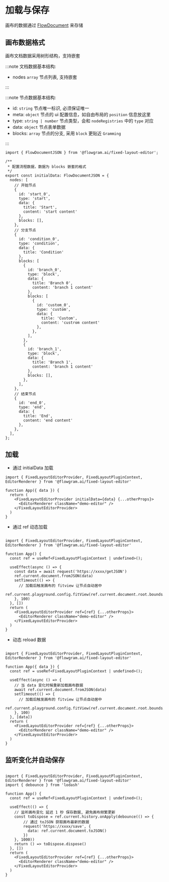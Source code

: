 # 加载与保存

画布的数据通过 [FlowDocument](/api/core/flow-document.html) 来存储

## 画布数据格式

画布文档数据采用树形结构，支持嵌套

:::note 文档数据基本结构:

- nodes `array` 节点列表, 支持嵌套

:::

:::note 节点数据基本结构:


- id: `string` 节点唯一标识, 必须保证唯一
- meta: `object` 节点的 ui 配置信息，如自由布局的 `position` 信息放这里
- type: `string | number` 节点类型，会和 `nodeRegistries` 中的 `type` 对应
- data: `object` 节点表单数据
- blocks: `array` 节点的分支, 采用 `block` 更贴近 `Gramming`

:::

```tsx pure title="initial-data.tsx"
import { FlowDocumentJSON } from '@flowgram.ai/fixed-layout-editor';

/**
 * 配置流程数据，数据为 blocks 嵌套的格式
 */
export const initialData: FlowDocumentJSON = {
  nodes: [
    // 开始节点
    {
      id: 'start_0',
      type: 'start',
      data: {
        title: 'Start',
        content: 'start content'
      },
      blocks: [],
    },
    // 分支节点
    {
      id: 'condition_0',
      type: 'condition',
      data: {
        title: 'Condition'
      },
      blocks: [
        {
          id: 'branch_0',
          type: 'block',
          data: {
            title: 'Branch 0',
            content: 'branch 1 content'
          },
          blocks: [
            {
              id: 'custom_0',
              type: 'custom',
              data: {
                title: 'Custom',
                content: 'custrom content'
              },
            },
          ],
        },
        {
          id: 'branch_1',
          type: 'block',
          data: {
            title: 'Branch 1',
            content: 'branch 1 content'
          },
          blocks: [],
        },
      ],
    },
    // 结束节点
    {
      id: 'end_0',
      type: 'end',
      data: {
        title: 'End',
        content: 'end content'
      },
    },
  ],
};

```

## 加载

- 通过 initialData 加载

```tsx pure
import { FixedLayoutEditorProvider, FixedLayoutPluginContext, EditorRenderer } from '@flowgram.ai/fixed-layout-editor'

function App({ data }) {
  return (
    <FixedLayoutEditorProvider initialData={data} {...otherProps}>
      <EditorRenderer className="demo-editor" />
    </FixedLayoutEditorProvider>
  )
}
```


- 通过 ref 动态加载

```tsx pure

import { FixedLayoutEditorProvider, FixedLayoutPluginContext, EditorRenderer } from '@flowgram.ai/fixed-layout-editor'

function App() {
  const ref = useRef<FixedLayoutPluginContext | undefined>();

  useEffect(async () => {
    const data = await request('https://xxxx/getJSON')
    ref.current.document.fromJSON(data)
    setTimeout(() => {
      // 加载后触发画布的 fitview 让节点自动居中
      ref.current.playground.config.fitView(ref.current.document.root.bounds.pad(30));
    }, 100)
  }, [])
  return (
    <FixedLayoutEditorProvider ref={ref} {...otherProps}>
      <EditorRenderer className="demo-editor" />
    </FixedLayoutEditorProvider>
  )
}
```

- 动态 reload 数据

```tsx pure

import { FixedLayoutEditorProvider, FixedLayoutPluginContext, EditorRenderer } from '@flowgram.ai/fixed-layout-editor'

function App({ data }) {
  const ref = useRef<FixedLayoutPluginContext | undefined>();

  useEffect(async () => {
    // 当 data 变化时候重新加载画布数据
    await ref.current.document.fromJSON(data)
    setTimeout(() => {
      // 加载后触发画布的 fitview 让节点自动居中
      ref.current.playground.config.fitView(ref.current.document.root.bounds.pad(30));
    }, 100)
  }, [data])
  return (
    <FixedLayoutEditorProvider ref={ref} {...otherProps}>
      <EditorRenderer className="demo-editor" />
    </FixedLayoutEditorProvider>
  )
}
```

## 监听变化并自动保存

```tsx pure

import { FixedLayoutEditorProvider, FixedLayoutPluginContext, EditorRenderer } from '@flowgram.ai/fixed-layout-editor'
import { debounce } from 'lodash'

function App() {
  const ref = useRef<FixedLayoutPluginContext | undefined>();

  useEffect(() => {
    // 监听画布变化 延迟 1 秒 保存数据, 避免画布频繁更新
    const toDispose = ref.current.history.onApply(debounce(() => {
        // 通过 toJSON 获取画布最新的数据
        request('https://xxxx/save', {
          data: ref.current.document.toJSON()
        })
    }, 1000))
    return () => toDispose.dispose()
  }, [])
  return (
    <FixedLayoutEditorProvider ref={ref} {...otherProps}>
      <EditorRenderer className="demo-editor" />
    </FixedLayoutEditorProvider>
  )
}

```
